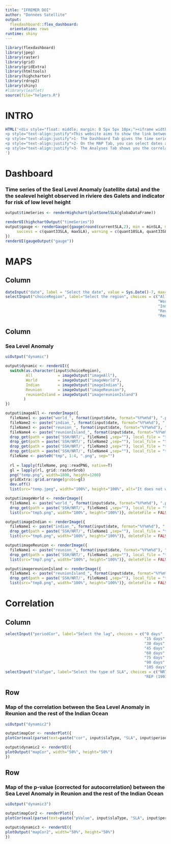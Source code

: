 ```yaml
---
title: "IFREMER DOI"
author: "Données Satellite"
output: 
  flexdashboard::flex_dashboard:
  orientation: rows
runtime: shiny
---
```


```r
library(flexdashboard)
library(jpeg)
library(raster)
library(grid)
library(gridExtra)
library(htmltools)
library(highcharter)
library(rdrop2)
library(shiny)
#library(leaflet)
source(file="helpers.R")
```

INTRO
=======================================================================
```r
HTML('<div style="float: middle; margin: 0 5px 5px 10px;"><iframe width="700" height="525" src="https://www.youtube.com/embed/TOWeYbppbZU" frameborder="0" allowfullscreen></iframe></div>
<p style="text-align:justify">This website aims to show the link between the Sea Level Anomaly and the decrease in seawater height in the lagoons of Reunion Island. You will find different tabs with maps and time series of SLA and in situ measurements.</p><br/>
<p style="text-align:justify">1- The Dashboard Tab gives the time series of sealevel height observed in Riviere des Galets in Reunion Island and the sea level anomaly from Copernicus dataset  </p><br/>
<p style="text-align:justify">2- On the MAP Tab, you can select dates and area to sea the sea level anomaly.</p><br/>
<p style="text-align:justify">3- The Analyses Tab shows you the correlation map of the time series in Reunion Island and other area in the Indian Ocean.</p><br/>
')
```

Dashboard
=======================================================================

### Time series of the Seal Level Anomaly (satellite data) and the the sealevel height observed in riviere des Galets and indicator for risk of low level height

```r
output$timeSeries <- renderHighchart(plotSonelSLA(globaDataFrame))

renderUI(highchartOutput("timeSeries"))
output$gauge <- renderGauge({gauge(round(currentSLA,2), min = minSLA, max = maxSLA, symbol = 'm', gaugeSectors(
     success = c(quant33SLA, maxSLA), warning = c(quant10SLA, quant33SLA), danger = c(minSLA, quant10SLA)), label="SLA value")
})
renderUI(gaugeOutput("gauge"))
```


MAPS
=======================================================================

Column {.sidebar}
-----------------------------------------------------------------------
```r
dateInput("date", label = "Select the date", value = Sys.Date()-7, max=Sys.Date()-7, min="2014-04-09")
selectInput("choiceRegion", label="Select the region", choices = c("All"           = "All",
                                                                   "World"         = "World",
                                                                   "Indian Ocean"  = "Indian", 
                                                                   "Reunion Area"  = "Reunion", 
                                                                   "Reunion Island"= "reunionIsland"), selected="Indian")
```

Column
-----------------------------------------------------------------------

### Sea Level Anomaly

```r
uiOutput("dynamic")

output$dynamic <- renderUI({
  switch(as.character(input$choiceRegion), 
         All           = imageOutput("imageAll"),
         World         = imageOutput("imageWorld"),
         Indian        = imageOutput("imageIndian"),
         Reunion       = imageOutput("imageReunion"),
         reunionIsland = imageOutput("imagereunionIsland")
        )
})

output$imageAll <- renderImage({
  fileName1 <- paste("world_", format(input$date, format="%Y%m%d"), ".png", sep="")
  fileName2 <- paste("indian_", format(input$date, format="%Y%m%d"), ".png", sep="")
  fileName3 <- paste("reunion_", format(input$date, format="%Y%m%d"), ".png", sep="")
  fileName4 <- paste("reunionIsland_", format(input$date, format="%Y%m%d"), ".png", sep="")
  drop_get(path = paste('SSH/NRT/', fileName1 ,sep=""), local_file = "tmp1.png", overwrite = TRUE, dtoken = token)
  drop_get(path = paste('SSH/NRT/', fileName2 ,sep=""), local_file = "tmp2.png", overwrite = TRUE, dtoken = token)
  drop_get(path = paste('SSH/NRT/', fileName3 ,sep=""), local_file = "tmp3.png", overwrite = TRUE, dtoken = token)
  drop_get(path = paste('SSH/NRT/', fileName4 ,sep=""), local_file = "tmp4.png", overwrite = TRUE, dtoken = token)
  fileName <- paste0("tmp", 1:4, ".png", sep="")
  
  rl = lapply(fileName, png::readPNG, native=T)
  gl = lapply(rl, grid::rasterGrob)
  png("temp.png", width=1800, height=1200)
  gridExtra::grid.arrange(grobs=gl)
  dev.off()
  list(src="temp.jpeg", width="100%", height="100%", alt="It does not work")}, deleteFile = FALSE)

output$imageWorld <- renderImage({
  fileName1 <- paste("world_", format(input$date, format="%Y%m%d"), ".png", sep="")
  drop_get(path = paste('SSH/NRT/', fileName1 ,sep=""), local_file = "tmp5.png", overwrite = TRUE, dtoken = token)
  list(src="tmp5.png", width="100%", height="100%")}, deleteFile = FALSE)

output$imageIndian <- renderImage({
  fileName1 <- paste("indian_", format(input$date, format="%Y%m%d"), ".png", sep="")
  drop_get(path = paste('SSH/NRT/', fileName1 ,sep=""), local_file = "tmp6.png", overwrite = TRUE, dtoken = token)
  list(src="tmp6.png", width="100%", height="100%")}, deleteFile = FALSE)

output$imageReunion <- renderImage({
  fileName1 <- paste("reunion_", format(input$date, format="%Y%m%d"), ".png", sep="")
  drop_get(path = paste('SSH/NRT/', fileName1 ,sep=""), local_file = "tmp7.png", overwrite = TRUE, dtoken = token)
  list(src="tmp7.png", width="100%", height="100%")}, deleteFile = FALSE)

output$imagereunionIsland <- renderImage({
  fileName1 <- paste("reunionIsland_", format(input$date, format="%Y%m%d"), ".png", sep="")
  drop_get(path = paste('SSH/NRT/', fileName1 ,sep=""), local_file = "tmp8.png", overwrite = TRUE, dtoken = token)
  list(src="tmp8.png", width="100%", height="100%")}, deleteFile = FALSE)
```

Correlation
=======================================================================

Column {.sidebar}
-----------------------------------------------------------------------
```r
selectInput("periodCor", label="Select the lag", choices = c("0 days"   = "0",
                                                             "15 days"  = "15",
                                                             "30 days"  = "30", 
                                                             "45 days"  = "45", 
                                                             "60 days"  = "60",
                                                             "75 days"  = "75",
                                                             "90 days"  = "90",
                                                             "105 days" = "105"), selected="30")
selectInput("slaType", label="Select the type of SLA", choices = c("NRT (2014-2016)"   = "Nrt",
                                                             "REP (1993-2016)"  = "Rep"), selected="Rep")
```

Row
-----------------------------------------------------------------------

### Map of the correlation between the Sea Level Anomaly in Reunion and the rest of the Indian Ocean

```r
uiOutput("dynamic2")

output$mapCor <- renderPlot({
plotCor(eval(parse(text=paste("cor", input$slaType, "SLA", input$periodCor, sep=""))))})

output$dynamic2 <- renderUI({
plotOutput("mapCor", width="50%", height="50%")
})
```

Row
-----------------------------------------------------------------------

### Map of the p-value (corrected for autocorrelation) between the Sea Level Anomaly in Reunion and the rest of the Indian Ocean

```r
uiOutput("dynamic3")

output$mapCor2 <- renderPlot({
plotCor(eval(parse(text=paste("pValue", input$slaType, "SLA", input$periodCor, sep=""))))})

output$dynamic3 <- renderUI({
plotOutput("mapCor2", width="50%", height="50%")
})
```

